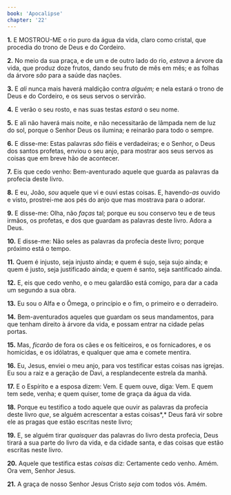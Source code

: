```yaml
---
book: 'Apocalipse'
chapter: '22'
---
```


**1.** E MOSTROU-ME o rio puro da água da vida, claro como cristal, que procedia do trono de Deus e do Cordeiro.

**2.** No meio da sua praça, e de um e de outro lado do rio, *estava* a árvore da vida, que produz doze frutos, dando seu fruto de mês em mês; e as folhas da árvore *são* para a saúde das nações.

**3.** E *ali* nunca mais haverá maldição contra *alguém;* e nela estará o trono de Deus e do Cordeiro, e os seus servos o servirão.

**4.** E verão o seu rosto, e nas suas testas *estará* o seu nome.

**5.** E ali não haverá mais noite, e não necessitarão de lâmpada nem de luz do sol, porque o Senhor Deus os ilumina; e reinarão para todo o sempre.

**6.** E disse-me: Estas palavras *são* fiéis e verdadeiras; e o Senhor, o Deus dos santos profetas, enviou o seu anjo, para mostrar aos seus servos as coisas que em breve hão de acontecer.

**7.** Eis que cedo venho: Bem-aventurado aquele que guarda as palavras da profecia deste livro.

**8.** E eu, João, *sou* aquele que vi e ouvi estas coisas. E, havendo-*as* ouvido e visto, prostrei-me aos pés do anjo que mas mostrava para o adorar.

**9.** E disse-me: Olha, não *faças* tal; porque eu sou conservo teu e de teus irmãos, os profetas, e dos que guardam as palavras deste livro. Adora a Deus.

**10.** E disse-me: Não seles as palavras da profecia deste livro; porque próximo está o tempo.

**11.** Quem é injusto, seja injusto ainda; e quem é sujo, seja sujo ainda; e quem é justo, seja justificado ainda; e quem é santo, seja santificado ainda.

**12.** E, eis que cedo venho, e o meu galardão está comigo, para dar a cada um segundo a sua obra.

**13.** Eu sou o Alfa e o Ômega, o princípio e o fim, o primeiro e o derradeiro.

**14.** Bem-aventurados aqueles que guardam os seus mandamentos, para que tenham direito à árvore da vida, e possam entrar na cidade pelas portas.

**15.** Mas, *ficarão* de fora os cães e os feiticeiros, e os fornicadores, e os homicidas, e os idólatras, e qualquer que ama e comete mentira.

**16.** Eu, Jesus, enviei o meu anjo, para vos testificar estas coisas nas igrejas. Eu sou a raiz e a geração de Davi, a resplandecente estrela da manhã.

**17.** E o Espírito e a esposa dizem: Vem. E quem ouve, diga: Vem. E quem tem sede, venha; e quem quiser, tome de graça da água da vida.

**18.** Porque eu testifico a todo aquele que ouvir as palavras da profecia deste livro *que*, se alguém acrescentar a estas coisas*,* Deus fará vir sobre ele as pragas que estão escritas neste livro;

**19.** E, se alguém tirar *quaisquer* das palavras do livro desta profecia, Deus tirará a sua parte do livro da vida, e da cidade santa, e das coisas que estão escritas neste livro.

**20.** Aquele que testifica estas *coisas* diz: Certamente cedo venho. Amém. Ora vem, Senhor Jesus.

**21.** A graça de nosso Senhor Jesus Cristo *seja* com todos vós. Amém.